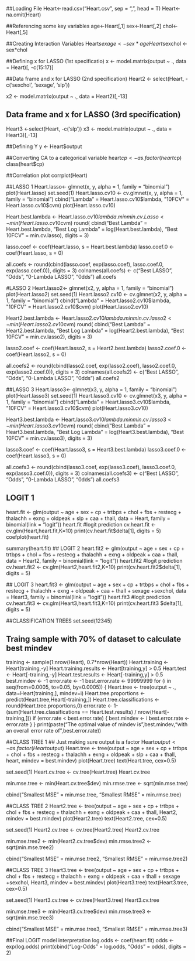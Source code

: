##Loading File
Heart<-read.csv("Heart.csv", sep = ",", head = T)
Heart<-na.omit(Heart)

##Referencing some key variables
age<-Heart[,1]
sex<-Heart[,2]
chol<-Heart[,5]

##Creating Interaction Variables
Heart$sexage <- sex*age
Heart$sexchol <- sex*chol

##Defining x for LASSO (1st specificatio)
x <- model.matrix(output ~ ., data = Heart)[, -c(15:17)]

##Data frame and x for LASSO (2nd specification)
Heart2 <- select(Heart, -c('sexchol', 'sexage', 'slp'))

x2 <- model.matrix(output ~ ., data = Heart2)[,-13]

## Data frame and x for LASSO (3rd specification)
Heart3 <-select(Heart, -c('slp'))
x3 <- model.matrix(output ~ ., data = Heart3)[,-13]

##Defining Y
y <- Heart$output

##Converting CA to a categorical variable
heart$cp <- as.factor(heart$cp)
class(heart$cp)

##Correlation plot
corrplot(Heart)


##LASSO 1
Heart.lasso<- glmnet(x, y,
 alpha = 1, family = "binomial")
plot(Heart.lasso)
set.seed(1)
Heart.lasso.cv10 <- cv.glmnet(x, y,
 alpha = 1,
 family = "binomial")
cbind("Lambda" = Heart.lasso.cv10$lambda,
 "10FCV" = Heart.lasso.cv10$cvm)
plot(Heart.lasso.cv10)

Heart.best.lambda <- Heart.lasso.cv10$lambda.min
min.cv.Lasso <- min(Heart.lasso.cv10$cvm)
round(
 cbind("Best Lambda" = Heart.best.lambda,
 "Best Log Lambda" = log(Heart.best.lambda),
 "Best 10FCV" = min.cv.lasso),
 digits = 3)

lasso.coef <- coef(Heart.lasso, s = Heart.best.lambda)
lasso.coef.0 <- coef(Heart.lasso, s = 0)

all.coefs <- round(cbind(lasso.coef,
 exp(lasso.coef),
lasso.coef.0,
exp(lasso.coef.0)),
 digits = 3)
colnames(all.coefs) <- c("Best LASSO", "Odds", "0-Lambda LASSO", "0dds")
all.coefs

#LASSO 2
Heart.lasso2<- glmnet(x2, y,
 alpha = 1, family = "binomial")
plot(Heart.lasso2)
set.seed(1)
Heart.lasso2.cv10 <- cv.glmnet(x2, y,
 alpha = 1,
 family = "binomial")
cbind("Lambda" = Heart.lasso2.cv10$lambda,
 "10FCV" = Heart.lasso2.cv10$cvm)
plot(Heart.lasso2.cv10)

Heart2.best.lambda <- Heart.lasso2.cv10$lambda.min
min.cv.lasso2 <- min(Heart.lasso2.cv10$cvm)
round(
 cbind("Best Lambda" = Heart2.best.lambda,
 "Best Log Lambda" = log(Heart2.best.lambda),
 "Best 10FCV" = min.cv.lasso2),
 digits = 3)

lasso2.coef <- coef(Heart.lasso2, s = Heart2.best.lambda)
lasso2.coef.0 <- coef(Heart.lasso2, s = 0)

all.coefs2 <- round(cbind(lasso2.coef,
 exp(lasso2.coef),
lasso2.coef.0,
exp(lasso2.coef.0)),
 digits = 3)
colnames(all.coefs2) <- c("Best LASSO", "Odds", "0-Lambda LASSO", "0dds")
all.coefs2

##LASSO 3
Heart.lasso3<- glmnet(x3, y,
 alpha = 1, family = "binomial")
plot(Heart.lasso3)
set.seed(1)
Heart.lasso3.cv10 <- cv.glmnet(x3, y,
 alpha = 1,
 family = "binomial")
cbind("Lambda" = Heart.lasso3.cv10$lambda,
 "10FCV" = Heart.lasso3.cv10$cvm)
plot(Heart.lasso3.cv10)

Heart3.best.lambda <- Heart.lasso3.cv10$lambda.min
min.cv.lasso3 <- min(Heart.lasso3.cv10$cvm)
round(
 cbind("Best Lambda" = Heart3.best.lambda,
 "Best Log Lambda" = log(Heart3.best.lambda),
 "Best 10FCV" = min.cv.lasso3),
 digits = 3)

lasso3.coef <- coef(Heart.lasso3, s = Heart3.best.lambda)
lasso3.coef.0 <- coef(Heart.lasso3, s = 0)

all.coefs3 <- round(cbind(lasso3.coef,
 exp(lasso3.coef),
lasso3.coef.0,
exp(lasso3.coef.0)),
 digits = 3)
colnames(all.coefs3) <- c("Best LASSO", "Odds", "0-Lambda LASSO", "0dds")
all.coefs3


## LOGIT 1
heart.fit <- glm(output ~ age + sex + cp + trtbps + chol + fbs + restecg + thalachh + exng + 
                 oldpeak + slp + caa + thall,
                 data = Heart, 
                 family = binomial(link = "logit")) 
heart.fit
#logit prediction
cv.heart.fit <- cv.glm(Heart,heart.fit,K=10)
print(cv.heart.fit$delta[1], digits = 5) 
coefplot(heart.fit)

summary(heart.fit)
## LOGIT 2
heart.fit2 <- glm(output ~ age + sex + cp + trtbps + chol + fbs + restecg + thalachh + exng + 
                 oldpeak + caa + thall,
                 data = Heart2, 
                 family = binomial(link = "logit")) 
heart.fit2
#logit prediction
cv.heart.fit2 <- cv.glm(Heart2,heart.fit2,K=10)
print(cv.heart.fit2$delta[1], digits = 5) 
                
 ## LOGIT 3
heart.fit3 <- glm(output ~ age + sex + cp + trtbps + chol + fbs + restecg + thalachh + exng + 
                 oldpeak + caa + thall + sexage +sexchol,
                 data = Heart3, 
                 family = binomial(link = "logit")) 
heart.fit3
#logit prediction
cv.heart.fit3 <- cv.glm(Heart3,heart.fit3,K=10)
print(cv.heart.fit3 $delta[1], digits = 5) 
                 
                 

##CLASSIFICATION TREES
set.seed(12345)

## Traing sample with 70% of dataset to calculate best mindev
training <- sample(1:nrow(Heart), 0.7*nrow(Heart))
Heart.training <- Heart[training,-y]
Heart.training.results <- Heart[training,y] > 0.5
Heart.test <- Heart[-training,-y]
Heart.test.results <- Heart[-training,y] > 0.5
best.mindev <- -1
error.rate <- -1
best.error.rate <- 99999999
for (i in seq(from=0.0005, to=0.05, by=0.0005)) {
  Heart.tree <- tree(output ~ ., data=Heart[training,], mindev=i)
  Heart.tree.proportions <- predict(Heart.tree,Heart[-training,])
  Heart.tree.classifications <- round(Heart.tree.proportions,0)
  error.rate <- 1- (sum(Heart.tree.classifications == Heart.test.results) / nrow(Heart[-training,]))
  if (error.rate < best.error.rate) {
    best.mindev <- i
    best.error.rate <- error.rate
  }
}
print(paste("The optimal value of mindev is",best.mindev,"with an overall error rate of",best.error.rate))

##CLASS TREE 1
## Just making sure output is a factor
Heart$output <- as.factor(Heart$output)
Heart.tree <- tree(output ~ age + sex + cp + trtbps + chol + fbs + restecg + thalachh + exng + 
                 oldpeak + slp + caa + thall, heart, mindev = best.mindev) 
plot(Heart.tree)
text(Heart.tree, cex=0.5)

set.seed(1)
Heart.cv.tree <- cv.tree(Heart.tree)
Heart.cv.tree

min.mse.tree <- min(Heart.cv.tree$dev) 
min.rmse.tree <- sqrt(min.mse.tree)

cbind("Smallest MSE" = min.mse.tree,
      "Smallest RMSE" = min.rmse.tree)
      

##CLASS TREE 2
Heart2.tree <- tree(output ~ age + sex + cp + trtbps + chol + fbs + restecg + thalachh + exng + 
                 oldpeak + caa + thall, Heart2, mindev = best.mindev) 
plot(Heart2.tree)
text(Heart2.tree, cex=0.5)

set.seed(1)
Heart2.cv.tree <- cv.tree(Heart2.tree)
Heart2.cv.tree

min.mse.tree2 <- min(Heart2.cv.tree$dev) 
min.rmse.tree2 <- sqrt(min.mse.tree2)

cbind("Smallest MSE" = min.mse.tree2,
      "Smallest RMSE" = min.rmse.tree2)
      
##CLASS TREE 3
Heart3.tree <- tree(output ~ age + sex + cp + trtbps + chol + fbs + restecg + thalachh + exng + 
                 oldpeak + caa + thall + sexage +sexchol,
                  Heart3, mindev = best.mindev) 
plot(Heart3.tree)
text(Heart3.tree, cex=0.5)

set.seed(1)
Heart3.cv.tree <- cv.tree(Heart3.tree)
Heart3.cv.tree

min.mse.tree3 <- min(Heart3.cv.tree$dev) 
min.rmse.tree3 <- sqrt(min.mse.tree3)

cbind("Smallest MSE" = min.mse.tree3,
      "Smallest RMSE" = min.rmse.tree3)


##Final LOGIT model interpretation
log.odds <- coef(heart.fit) 
odds <- exp(log.odds) 
print(cbind("Log-Odds" = log.odds, "Odds" = odds), digits = 2)











